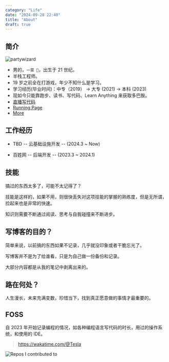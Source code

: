 ```yaml
---
category: "Life"
date: "2024-09-28 22:40"
title: "About"
draft: true
---
```


## 简介

![partywizard](https://cdn.jsdelivr.net/gh/XmchxUp/cloudimg@master/20220310/partywizard.1ma352m1fqgw.gif)

- 男的，`一菜 🐔`，出生于 21 世纪。
- 半栈工程师。
- 19 岁之前全在打游戏，年少不知什么是学习。
- 学习经历(毕业时间)：中专（2019） -> 大专 (2021) -> 本科 (2023) 
- 现如今只能靠跑步、读书、写代码、Learn Anything 来获取多巴胺。
- [直播写代码](https://space.bilibili.com/198547421/upload/video)
- [Running Page](https://xmchxup.github.io/running_page/)
- [More](https://bento.me/huayang)

## 工作经历

- TBD -- 云基础设施开发 -- (2024.3 ~ Now)

- 百姓网 -- 后端开发 -- (2023.3 ~ 2024.1)

## 技能

搞过的东西太多了，可能不太记得了？

技能是这样的，如果不用，则很快丢失对这项技能的掌握的熟练度，但是无所谓，捡起来也是非常的快速。

知识则需要不断通过阅读、思考与自我碰撞来不断进步。



## 写博客的目的？

简单来说，以前搞的东西如果不记录，几乎就没印象或者干脆忘光了。

写博客并不是为了给谁看，只是为自己做一份备份和记录。

大部分内容都是从我的笔记中剥离出来的。

## 路在何处？

人生漫长，未来充满变数，珍惜当下，找到真正愿意做的事情才最重要的。

## FOSS

自 2023 年开始记录编程的情况，如各种编程语言写代码的时长，用过的操作系统，和使用的 IDE。

> https://wakatime.com/@Tesla

![Repos I contributed to](https://github-contrib-stats.vercel.app/xmchxup/contributed.svg)